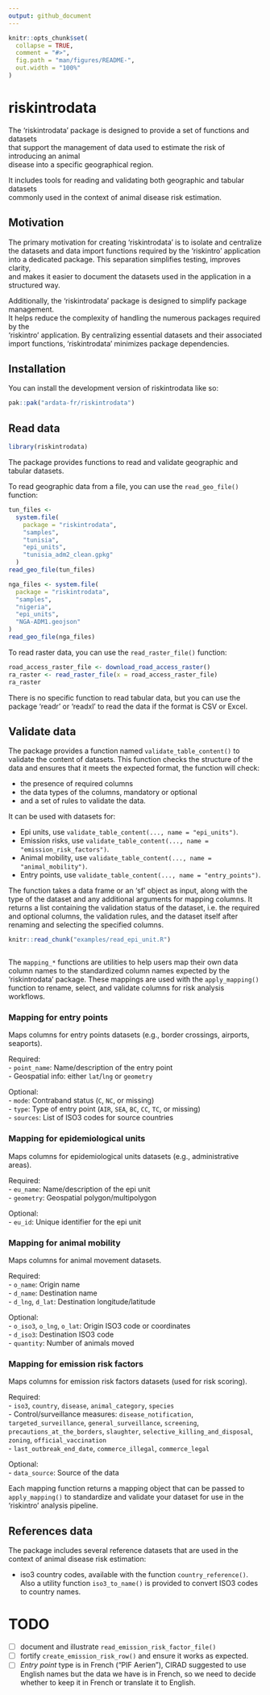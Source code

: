 ```yaml
---
output: github_document
---
```


<!-- README.md is generated from README.Rmd. Please edit that file -->

```r
knitr::opts_chunk$set(
  collapse = TRUE,
  comment = "#>",
  fig.path = "man/figures/README-",
  out.width = "100%"
)
```

# riskintrodata

The 'riskintrodata' package is designed to provide a set of functions and datasets  
that support the management of data used to estimate the risk of introducing an animal  
disease into a specific geographical region.

It includes tools for reading and validating both geographic and tabular datasets  
commonly used in the context of animal disease risk estimation.


## Motivation

The primary motivation for creating 'riskintrodata' is to isolate and centralize
the datasets and data import functions required by the 'riskintro' application  
into a dedicated package. This separation simplifies testing, improves clarity,  
and makes it easier to document the datasets used in the application in a structured way.

Additionally, the 'riskintrodata' package is designed to simplify package management.  
It helps reduce the complexity of handling the numerous packages required by the  
'riskintro' application. By centralizing essential datasets and their associated  
import functions, 'riskintrodata' minimizes package dependencies.


## Installation

You can install the development version of riskintrodata like so:

```r
pak::pak("ardata-fr/riskintrodata")
```


## Read data

```r
library(riskintrodata)
```


The package provides functions to read and validate geographic and tabular datasets.

To read geographic data from a file, you can use the `read_geo_file()` 
function:


```r
tun_files <-
  system.file(
    package = "riskintrodata",
    "samples",
    "tunisia",
    "epi_units",
    "tunisia_adm2_clean.gpkg"
  )
read_geo_file(tun_files)

nga_files <- system.file(
  package = "riskintrodata",
  "samples",
  "nigeria",
  "epi_units",
  "NGA-ADM1.geojson"
)
read_geo_file(nga_files)
```

To read raster data, you can use the `read_raster_file()` function:

```r
road_access_raster_file <- download_road_access_raster()
ra_raster <- read_raster_file(x = road_access_raster_file)
ra_raster
```

There is no specific function to read tabular data, but you can use the
package 'readr' or 'readxl' to read the data if the format is CSV or Excel.

## Validate data

The package provides a function named `validate_table_content()` to validate 
the content of datasets. This function checks the structure of the data and ensures that it meets the expected format, the function will check:

- the presence of required columns
- the data types of the columns, mandatory or optional
- and a set of rules to validate the data.

It can be used with datasets for:

- Epi units, use `validate_table_content(..., name = "epi_units")`.
- Emission risks, use `validate_table_content(..., name = "emission_risk_factors")`.
- Animal mobility, use `validate_table_content(..., name = "animal_mobility")`.
- Entry points, use `validate_table_content(..., name = "entry_points")`.

The function takes a data frame or an 'sf' object as input, along with the type of the dataset and any additional arguments for mapping columns. It returns a list containing the validation status of the dataset, i.e. the required and optional columns, the validation rules, and the dataset itself after renaming and selecting the specified columns.

```r
knitr::read_chunk("examples/read_epi_unit.R")
```

```r
```


The `mapping_*` functions are utilities to help users map their own data column names to the standardized column names expected by the 'riskintrodata' package. These mappings are used with the `apply_mapping()` function to rename, select, and validate columns for risk analysis workflows.

### Mapping for entry points

Maps columns for entry points datasets (e.g., border crossings, airports, seaports).

Required:  
- `point_name`: Name/description of the entry point  
- Geospatial info: either `lat`/`lng` or `geometry`  

Optional:  
- `mode`: Contraband status (`C`, `NC`, or missing)  
- `type`: Type of entry point (`AIR`, `SEA`, `BC`, `CC`, `TC`, or missing)  
- `sources`: List of ISO3 codes for source countries

### Mapping for epidemiological units

Maps columns for epidemiological units datasets (e.g., administrative areas).  

Required:  
- `eu_name`: Name/description of the epi unit  
- `geometry`: Geospatial polygon/multipolygon  

Optional:  
- `eu_id`: Unique identifier for the epi unit

### Mapping for animal mobility

Maps columns for animal movement datasets.  

Required:  
- `o_name`: Origin name  
- `d_name`: Destination name  
- `d_lng`, `d_lat`: Destination longitude/latitude  

Optional:  
- `o_iso3`, `o_lng`, `o_lat`: Origin ISO3 code or coordinates  
- `d_iso3`: Destination ISO3 code  
- `quantity`: Number of animals moved

### Mapping for emission risk factors

Maps columns for emission risk factors datasets (used for risk scoring). 

Required:  
- `iso3`, `country`, `disease`, `animal_category`, `species`  
- Control/surveillance measures: `disease_notification`, `targeted_surveillance`, `general_surveillance`, `screening`, `precautions_at_the_borders`, `slaughter`, `selective_killing_and_disposal`, `zoning`, `official_vaccination`  
- `last_outbreak_end_date`, `commerce_illegal`, `commerce_legal` 

Optional:  
- `data_source`: Source of the data


Each mapping function returns a mapping object that can be passed to 
`apply_mapping()` to standardize and validate your dataset for use in the 
'riskintro' analysis pipeline.


## References data

The package includes several reference datasets that are used in the context of animal disease risk estimation:

- iso3 country codes, available with the function `country_reference()`. 
Also a utility function `iso3_to_name()` is provided to convert ISO3 codes to country names.

# TODO

- [ ] document and illustrate `read_emission_risk_factor_file()`
- [ ] fortify `create_emission_risk_row()` and ensure it works as expected.
- [ ] *Entry point* type is in French ("PIF Aerien"), CIRAD suggested to use English names but the data we have is in French, so we need to decide whether to keep it in French or translate it to English.
